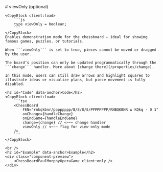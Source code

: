 ---
---


<LayoutDocs active="/properties/viewOnly">
    # viewOnly (optional)

    <CopyBlock client:load>
        ```js
        type viewOnly = boolean;
        ```
    </CopyBlock>
    Enables demonstration mode for the chessboard — ideal for showing famous games, puzzles, or tutorials.

    When ```viewOnly``` is set to true, pieces cannot be moved or dragged by the user.
    
    The board’s position can only be updated programmatically through the ```change``` handler. More about [change there](/properties/change).

    In this mode, users can still draw arrows and highlight squares to illustrate ideas or visualize plans, but piece movement is fully disabled.

    <h2 id="Code" data-anchor>Code</h2>
    <CopyBlock client:load>
        ```tsx
        <ChessBoard 
            FEN="rnbqkbnr/pppppppp/8/8/8/8/PPPPPPPP/RNBQKBNR w KQkq - 0 1"
            onChange={handleChange}
            onEndGame={handleEndGame}
            change={change} // <~~~ change handler
            viewOnly // <~~~ flag for view only mode
        />
        ```
    </CopyBlock>

    <br />
    <h2 id="Example" data-anchor>Example</h2>
    <div class="component-preview">
        <ChessBoardPaulMorphyOperaGame client:only />
    </div>
</LayoutDocs>
